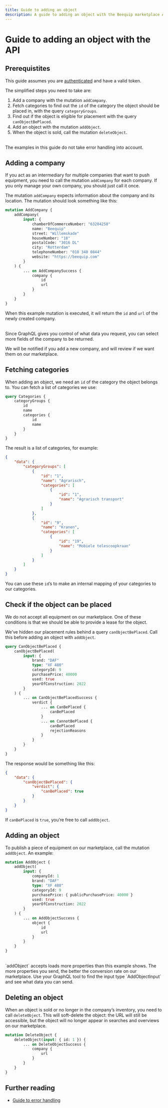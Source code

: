```yaml
---
title: Guide to adding an object
description: A guide to adding an object with the Beequip marketplace API
---
```



# Guide to adding an object with the API

## Prerequistites

This guide assumes you are [authenticated](./authenticating) and have a valid token.

The simplified steps you need to take are:

1. Add a company with the mutation `addCompany`.
2. Fetch categories to find out the `id` of the category the object should be placed in, with the query `categoryGroups`.
3. Find out if the object is eligible for placement with the query `canObjectBePlaced`.
4. Add an object with the mutation `addObject`.
5. When the object is sold, call the mutation `deleteObject`.

<br />
<Notification type="warning">
    The examples in this guide do not take error handling into account.
</Notification>

## Adding a company

If you act as an intermediary for multiple companies that want to push equipment, you need to call the mutation `addCompany` for each company. If you only manage your own company, you should just call it once.

The mutation `addCompany` expects information about the company and its location. The mutation should look something like this:

```graphql
mutation AddCompany {
    addCompany(
        input: {
            chamberOfCommerceNumber: "63204258"
            name: "Beequip"
            street: "Willemskade"
            houseNumber: "18"
            postalCode: "3016 DL"
            city: "Rotterdam"
            telephoneNumber: "010 340 0844"
            website: "https://beequip.com"
        }
    ) {
        ... on AddCompanySuccess {
            company {
                id
                url
            }
        }
    }
}
```

When this example mutation is executed, it wil return the `id` and `url` of the newly created company.

<br />
<Notification type="message">
    Since GraphQL gives you control of what data you request, you can select
    more fields of the company to be returned.
</Notification>

We will be notified if you add a new company, and will review if we want them on our marketplace.

## Fetching categories

When adding an object, we need an `id` of the category the object belongs to. You can fetch a list of categories we use:

```graphql
query Categories {
    categoryGroups {
        id
        name
        categories {
            id
            name
        }
    }
}
```

The result is a list of categories, for example:

```json
{
    "data": {
        "categoryGroups": [
            {
                "id": "1",
                "name": "Agrarisch",
                "categories": [
                    {
                        "id": "1",
                        "name": "Agrarisch transport"
                    }
                ]
            },
            {
                "id": "9",
                "name": "Kranen",
                "categories": [
                    {
                        "id": "19",
                        "name": "Mobiele telescoopkraan"
                    }
                ]
            }
        ]
    }
}
```

You can use these `id`’s to make an internal mapping of your categories to our categories.

## Check if the object can be placed

We do not accept all equipment on our marketplace. One of these conditions is that we should be able to provide a lease for the object.

We’ve hidden our placement rules behind a query `canObjectBePlaced`. Call this before adding an object with `addObject`.

```graphql
query CanObjectBePlaced {
    canObjectBePlaced(
        input: {
            brand: "DAF"
            type: "XF 480"
            categoryId: 9
            purchasePrice: 40000
            used: true
            yearOfConstruction: 2022
        }
    ) {
        ... on CanObjectBePlacedSuccess {
            verdict {
                ... on CanBePlaced {
                    canBePlaced
                }
                ... on CannotBePlaced {
                    canBePlaced
                    rejectionReasons
                }
            }
        }
    }
}
```

The response would be something like this:

```json
{
    "data": {
        "canObjectBePlaced": {
            "verdict": {
                "canBePlaced": true
            }
        }
    }
}
```

If `canBePlaced` is `true`, you’re free to call `addObject`.

## Adding an object

To publish a piece of equipment on our marketplace, call the mutation `addObject`. An example:

```graphql
mutation AddObject {
    addObject(
        input: {
            companyId: 1
            brand: "DAF"
            type: "XF 480"
            categoryId: 9
            purchasePrice: { publicPurchasePrice: 40000 }
            used: true
            yearOfConstruction: 2022
        }
    ) {
        ... on AddObjectSuccess {
            object {
                id
                url
            }
        }
    }
}
```

<br />
<Notification type="message">
    `addObject` accepts loads more properties than this example shows. The more
    properties you send, the better the conversion rate on our marketplace. Use
    your GraphQL tool to find the input type `AddObjectInput` and see what data
    you can send.
</Notification>

## Deleting an object

When an object is sold or no longer in the company’s inventory, you need to call `deleteObject`. This will soft-delete the object: the URL will still be accessible, but the object will no longer appear in searches and overviews on our marketplace.

```graphql
mutation DeleteObject {
    deleteObject(input: { id: 1 }) {
        ... on DeleteObjectSuccess {
            company {
                url
            }
        }
    }
}
```

## Further reading

-   [Guide to error handling](./error-handling)
